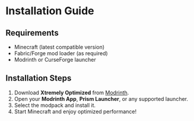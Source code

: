 # Installation Guide

## Requirements
- Minecraft (latest compatible version)
- Fabric/Forge mod loader (as required)
- Modrinth or CurseForge launcher

## Installation Steps
1. Download **Xtremely Optimized** from [Modrinth](https://modrinth.com/modpack/xtremely-optimized).
2. Open your **Modrinth App**, **Prism Launcher**, or any supported launcher.
3. Select the modpack and install it.
4. Start Minecraft and enjoy optimized performance!
